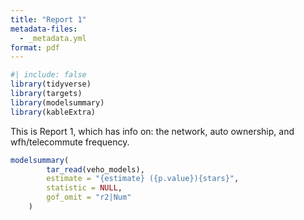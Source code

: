 ```yaml
---
title: "Report 1"
metadata-files:
  - _metadata.yml
format: pdf
---
```


```r
#| include: false
library(tidyverse)
library(targets)
library(modelsummary)
library(kableExtra)
```

This is Report 1, which has info on: the network, auto ownership, and wfh/telecommute frequency.

```r
modelsummary(
		tar_read(veho_models),
		estimate = "{estimate} ({p.value}){stars}",
		statistic = NULL,
		gof_omit = "r2|Num"
	)
```
